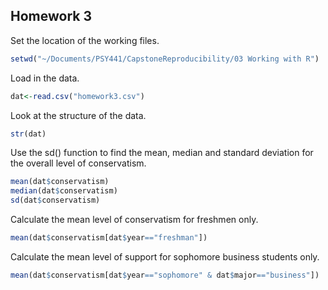 ## Homework 3

<!--
You can use the example3.Rmd or other files to find examples
of the codes you'll need to use to complete this assignment. I strongly
urge you to copy and paste relevant code that you know works from my
examples or instructions and then edit that code so you're working
with the appropriate variables for the homework.
-->

<!--
Set the working directory.
No Rchunk is needed to accomplish this.
-->
Set the location of the working files.
```r
setwd("~/Documents/PSY441/CapstoneReproducibility/03 Working with R")
```
<!--
Read in the homework3.csv data. For each of the following steps you
should preface your R commands with some plain English explanation.
-->
Load in the data.
```r
dat<-read.csv("homework3.csv")
```

<!--
Check the structure of the data.
--> 
Look at the structure of the data.
```r
str(dat)
```

<!--
Find the mean, median, and standard deviation using the sd() function
for the overall level of conservatism.
-->
Use the sd() function to find the mean, median and standard deviation for the overall level of conservatism.
```r
mean(dat$conservatism)
median(dat$conservatism)
sd(dat$conservatism)
```

<!--
Find the mean level of support for freshmen only.
-->
Calculate the mean level of conservatism for freshmen only.
```r
mean(dat$conservatism[dat$year=="freshman"])
```



<!--
Find the mean level of conservatism for sophomore business students only.
-->
Calculate the mean level of support for sophomore business students only.
```r
mean(dat$conservatism[dat$year=="sophomore" & dat$major=="business"])
```
